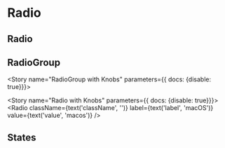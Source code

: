 

<Meta component={RadioGroup} title="Components/Molecules/Form Controls/Radio" />

# Radio

## Radio
<Description of={Radio} />
<ArgsTable of={Radio} />

## RadioGroup
<Description of={RadioGroup} />
<ArgsTable of={RadioGroup} />

<Story name="RadioGroup with Knobs" parameters={{ docs: {disable: true}}}>
  <form id="formKnobs">
    <RadioGroup
      className={text('className', '')}
      disabled={boolean('disabled', false)}
      errorMsg={text('errorMsg', '')}
      formId={text('formId', 'formKnobs')}
      handleChange={action('`RadioGroup with Knobs` onChange event triggered.')}
      label={text('label', 'Choose your favorite OS:')}
      name={text('name', 'favoriteOS')}
      selectedValue={text('selectedValue', 'macos')}
    >
      <Radio label='macOS' value='macos' />
      <Radio label='Linux' value='linux' />
      <Radio label='Windows' value='windows' />
    </RadioGroup>
  </form>
</Story>

<Story name="Radio with Knobs" parameters={{ docs: {disable: true}}}>
  <Radio
    className={text('className', '')}
    label={text('label', 'macOS')}
    value={text('value', 'macos')}
  />
</Story>

## States
<Canvas>
  <Story name="Default">
    <RadioGroup
      handleChange={action('`Radio States` onChange event triggered.')}
      label="Default RadioGroup:"
      name="default"
      selectedValue="thatOne"
    >
      <Radio label="This one" value="thisOne" />
      <Radio label="That one" value="thatOne" />
      <Radio label="This other one" value="thisOtherOne" />
      <Radio label="That other one" value="thatOtherOne" />
    </RadioGroup>
  </Story>
</Canvas>

<Canvas>
  <Story name="Disabled">
    <RadioGroup
      disabled={true}
      handleChange={action('`Radio States` onChange event triggered.')}
      label="Disabled RadioGroup:"
      name="disabled"
      selectedValue="thatOne"
    >
      <Radio label="This one" value="thisOne" />
      <Radio label="That one" value="thatOne" />
      <Radio label="This other one" value="thisOtherOne" />
      <Radio label="That other one" value="thatOtherOne" />
    </RadioGroup>
  </Story>
</Canvas>

<Canvas>
  <Story name="Error">
    <RadioGroup
      errorMsg="Not that one!"
      handleChange={action('`Radio States` onChange event triggered.')}
      label="Default RadioGroup:"
      name="error"
      selectedValue="thatOne"
    >
      <Radio label="This one" value="thisOne" />
      <Radio label="That one" value="thatOne" />
      <Radio label="This other one" value="thisOtherOne" />
      <Radio label="That other one" value="thatOtherOne" />
    </RadioGroup>
  </Story>
</Canvas>
